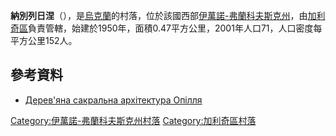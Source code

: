 {{coord|49|14|56|N|24|51|22|E|scale:30000|display=title}}

'''納別列日涅'''（{{lang-uk|Набережне}}），是[[烏克蘭|烏克蘭]]的村落，位於該國西部[[伊萬諾-弗蘭科夫斯克州|伊萬諾-弗蘭科夫斯克州]]，由[[加利奇區_(烏克蘭)|加利奇區]]負責管轄，始建於1950年，面積0.47平方公里，2001年人口71，人口密度每平方公里152人。

==參考資料==
* [http://www.info-library.com.ua/libs/kraeznavstvo/59-opillja/622-derevjana-sakralna-arhitektura-opillja.html Дерев'яна сакральна архітектура Опілля] {{Wayback|url=http://www.info-library.com.ua/libs/kraeznavstvo/59-opillja/622-derevjana-sakralna-arhitektura-opillja.html |date=20200224234854 }}

{{DEFAULTSORT:Набережне}}
[[Category:伊萬諾-弗蘭科夫斯克州村落|Category:伊萬諾-弗蘭科夫斯克州村落]]
[[Category:加利奇區村落|Category:加利奇區村落]]


{{IvanoFrankivsk-geo-stub}}